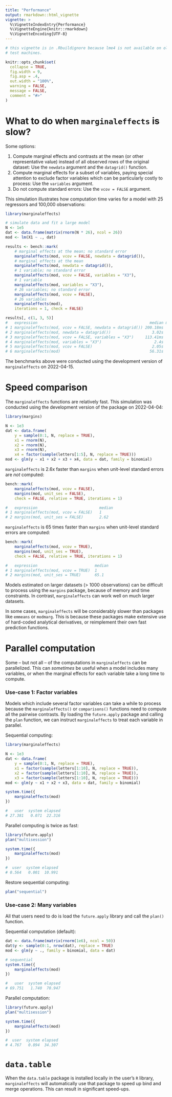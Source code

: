 ```yaml
---
title: "Performance"
output: rmarkdown::html_vignette
vignette: >
  %\VignetteIndexEntry{Performance}
  %\VignetteEngine{knitr::rmarkdown}
  %\VignetteEncoding{UTF-8}
---
```


```r
# this vignette is in .Rbuildignore because lme4 is not available on old CRAN
# test machines.

knitr::opts_chunk$set(
  collapse = TRUE,
  fig.width = 9,
  fig.asp = .4,
  out.width = "100%",
  warning = FALSE,
  message = FALSE,
  comment = "#>"
)
```

# What to do when `marginaleffects` is slow?

Some options:

1. Compute marginal effects and contrasts at the mean (or other representative value) instead of all observed rows of the original dataset: Use the `newdata` argument and the `datagrid()` function.
2. Compute marginal effects for a subset of variables, paying special attention to exclude factor variables which can be particularly costly to process: Use the `variables` argument.
3. Do not compute standard errors: Use the `vcov = FALSE` argument.

This simulation illustrates how computation time varies for a model with 25 regressors and 100,000 observations:

```r
library(marginaleffects)

# simulate data and fit a large model
N <- 1e5
dat <- data.frame(matrix(rnorm(N * 26), ncol = 26))
mod <- lm(X1 ~ ., dat)

results <- bench::mark(
    # marginal effects at the mean; no standard error
    marginaleffects(mod, vcov = FALSE, newdata = datagrid()),
    # marginal effects at the mean
    marginaleffects(mod, newdata = datagrid()),
    # 1 variable; no standard error
    marginaleffects(mod, vcov = FALSE, variables = "X3"),
    # 1 variable
    marginaleffects(mod, variables = "X3"),
    # 26 variables; no standard error
    marginaleffects(mod, vcov = FALSE),
    # 26 variables
    marginaleffects(mod),
    iterations = 1, check = FALSE)

results[, c(1, 3, 5)]
#   expression                                                 median mem_alloc
# 1 marginaleffects(mod, vcov = FALSE, newdata = datagrid()) 200.18ms  181.79MB
# 2 marginaleffects(mod, newdata = datagrid())                  3.02s  228.77MB
# 3 marginaleffects(mod, vcov = FALSE, variables = "X3")     113.41ms  223.88MB
# 4 marginaleffects(mod, variables = "X3")                       2.4s    3.15GB
# 5 marginaleffects(mod, vcov = FALSE)                          2.05s    3.78GB
# 6 marginaleffects(mod)                                       56.31s   77.03GB
```

The benchmarks above were conducted using the development version of `marginaleffects` on 2022-04-15.

# Speed comparison

The `marginaleffects` functions are relatively fast. This simulation was conducted using the development version of the package on 2022-04-04:

```r
library(margins)

N <- 1e3
dat <- data.frame(
    y = sample(0:1, N, replace = TRUE),
    x1 = rnorm(N),
    x2 = rnorm(N),
    x3 = rnorm(N),
    x4 = factor(sample(letters[1:5], N, replace = TRUE)))
mod <- glm(y ~ x1 + x2 + x3 + x4, data = dat, family = binomial)
```

`marginaleffects` is 2.6x faster than `margins` when unit-level standard errors are *not* computed:

```r
bench::mark(
    marginaleffects(mod, vcov = FALSE),
    margins(mod, unit_ses = FALSE),
    check = FALSE, relative = TRUE, iterations = 1)

#   expression                           median 
# 1 marginaleffects(mod, vcov = FALSE)   1     
# 2 margins(mod, unit_ses = FALSE)       2.62  
```

`marginaleffects` is 65 times faster than `margins` when unit-level standard errors are computed:

```r
bench::mark(
    marginaleffects(mod, vcov = TRUE),
    margins(mod, unit_ses = TRUE),
    check = FALSE, relative = TRUE, iterations = 1)

#   expression                         median 
# 1 marginaleffects(mod, vcov = TRUE)  1
# 2 margins(mod, unit_ses = TRUE)      65.1
```

Models estimated on larger datasets (> 1000 observations) can be difficult to process using the `margins` package, because of memory and time constraints. In contrast, `marginaleffects` can work well on much larger datasets.

In some cases, `marginaleffects` will be considerably slower than packages like `emmeans` or `modmarg`. This is because these packages make extensive use of hard-coded analytical derivatives, or reimplement their own fast prediction functions.

# Parallel computation

Some -- but not all -- of the computations in `marginaleffects` can be parallelized. This can *sometimes* be useful when a model includes many variables, or when the marginal effects for each variable take a long time to compute.

### Use-case 1: Factor variables

Models which include several factor variables can take a while to process because the `marginaleffects()` or `comparisons()` functions need to compute all the pairwise contrasts. By loading the `future.apply` package and calling the `plan` function, we can instruct `marginaleffects` to treat each variable in parallel.

Sequential computing:

```r
library(marginaleffects)

N <- 1e3
dat <- data.frame(
    y = sample(0:1, N, replace = TRUE),
    x1 = factor(sample(letters[1:10], N, replace = TRUE)),
    x2 = factor(sample(letters[1:10], N, replace = TRUE)),
    x3 = factor(sample(letters[1:10], N, replace = TRUE)))
mod <- glm(y ~ x1 + x2 + x3, data = dat, family = binomial)

system.time({
    marginaleffects(mod)
})

#   user  system elapsed
# 27.381   0.071  22.316
```

Parallel computing is twice as fast:

```r
library(future.apply)
plan("multisession")

system.time({
    marginaleffects(mod)
})

#  user  system elapsed
# 0.564   0.001  10.991
```

Restore sequential computing:

```r
plan("sequential")
```

### Use-case 2: Many variables

All that users need to do is load the `future.apply` library and call the `plan()` function.

Sequential computation (default):

```r
dat <- data.frame(matrix(rnorm(1e6), ncol = 50))
dat$y <- sample(0:1, nrow(dat), replace = TRUE)
mod <- glm(y ~ ., family = binomial, data = dat)

# sequential
system.time({
    marginaleffects(mod)
})

#   user  system elapsed
# 69.751   1.740  70.947
```

Parallel computation:

```r
library(future.apply)
plan("multisession")

system.time({
    marginaleffects(mod)
})

#  user  system elapsed
# 4.767   0.894  34.307
```

# `data.table`

When the `data.table` package is installed locally in the user's `R` library, `marginaleffects` will automatically use that package to speed up bind and merge operations. This can result in significant speed-ups.
